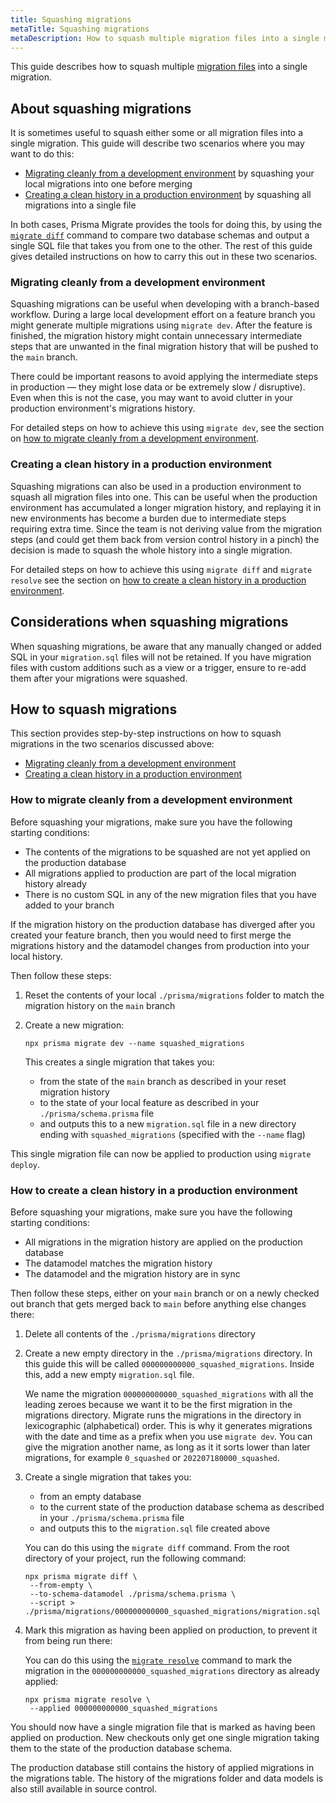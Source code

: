 ```yaml
---
title: Squashing migrations
metaTitle: Squashing migrations
metaDescription: How to squash multiple migration files into a single migration
---
```


<TopBlock>

This guide describes how to squash multiple [migration files](/concepts/components/prisma-migrate/migration-histories) into a single migration.

</TopBlock>

## About squashing migrations

It is sometimes useful to squash either some or all migration files into a single migration. This guide will describe two scenarios where you may want to do this:

- [Migrating cleanly from a development environment](#migrating-cleanly-from-a-development-environment) by squashing your local migrations into one before merging
- [Creating a clean history in a production environment](#creating-a-clean-history-in-a-production-environment) by squashing all migrations into a single file

In both cases, Prisma Migrate provides the tools for doing this, by using the [`migrate diff`](/reference/api-reference/command-reference#migrate-diff) command to compare two database schemas and output a single SQL file that takes you from one to the other. The rest of this guide gives detailed instructions on how to carry this out in these two scenarios.

### Migrating cleanly from a development environment

Squashing migrations can be useful when developing with a branch-based workflow. During a large local development effort on a feature branch you might generate multiple migrations using `migrate dev`. After the feature is finished, the migration history might contain unnecessary intermediate steps that are unwanted in the final migration history that will be pushed to the `main` branch.

There could be important reasons to avoid applying the intermediate steps in production — they might lose data or be extremely slow / disruptive). Even when this is not the case, you may want to avoid clutter in your production environment's migrations history.

For detailed steps on how to achieve this using `migrate dev`, see the section on [how to migrate cleanly from a development environment](#how-to-migrate-cleanly-from-a-development-environment).

### Creating a clean history in a production environment

Squashing migrations can also be used in a production environment to squash all migration files into one. This can be useful when the production environment has accumulated a longer migration history, and replaying it in new environments has become a burden due to intermediate steps requiring extra time. Since the team is not deriving value from the migration steps (and could get them back from version control history in a pinch) the decision is made to squash the whole history into a single migration.

For detailed steps on how to achieve this using `migrate diff` and `migrate resolve` see the section on [how to create a clean history in a production environment](#how-to-create-a-clean-history-in-a-production-environment).

## Considerations when squashing migrations

<Admonition type="warning">

When squashing migrations, be aware that any manually changed or added SQL in your `migration.sql` files will not be retained. If you have migration files with custom additions such as a view or a trigger, ensure to re-add them after your migrations were squashed.

</Admonition>

## How to squash migrations

This section provides step-by-step instructions on how to squash migrations in the two scenarios discussed above:

- [Migrating cleanly from a development environment](#how-to-migrate-cleanly-from-a-development-environment)
- [Creating a clean history in a production environment](#how-to-create-a-clean-history-in-a-production-environment)

### How to migrate cleanly from a development environment

Before squashing your migrations, make sure you have the following starting conditions:

- The contents of the migrations to be squashed are not yet applied on the production database
- All migrations applied to production are part of the local migration history already
- There is no custom SQL in any of the new migration files that you have added to your branch

<Admonition type="info">

If the migration history on the production database has diverged after you created your feature branch, then you would need to first merge the migrations history and the datamodel changes from production into your local history.

</Admonition>

Then follow these steps:

1. Reset the contents of your local `./prisma/migrations` folder to match the migration history on the `main` branch

2. Create a new migration:

   ```terminal
   npx prisma migrate dev --name squashed_migrations
   ```

   This creates a single migration that takes you:

   - from the state of the `main` branch as described in your reset migration history
   - to the state of your local feature as described in your `./prisma/schema.prisma` file
   - and outputs this to a new `migration.sql` file in a new directory ending with `squashed_migrations` (specified with the `--name` flag)

This single migration file can now be applied to production using `migrate deploy`.

### How to create a clean history in a production environment

Before squashing your migrations, make sure you have the following starting conditions:

- All migrations in the migration history are applied on the production database
- The datamodel matches the migration history
- The datamodel and the migration history are in sync

Then follow these steps, either on your `main` branch or on a newly checked out branch that gets merged back to `main` before anything else changes there:

1. Delete all contents of the `./prisma/migrations` directory

2. Create a new empty directory in the `./prisma/migrations` directory. In this guide this will be called `000000000000_squashed_migrations`. Inside this, add a new empty `migration.sql` file.

   <Admonition type="info">

   We name the migration `000000000000_squashed_migrations` with all the leading zeroes because we want it to be the first migration in the migrations directory. Migrate runs the migrations in the directory in lexicographic (alphabetical) order. This is why it generates migrations with the date and time as a prefix when you use `migrate dev`. You can give the migration another name, as long as it it sorts lower than later migrations, for example `0_squashed` or `202207180000_squashed`.

   </Admonition>

3. Create a single migration that takes you:

   - from an empty database
   - to the current state of the production database schema as described in your `./prisma/schema.prisma` file
   - and outputs this to the `migration.sql` file created above

   You can do this using the `migrate diff` command. From the root directory of your project, run the following command:

   ```terminal
   npx prisma migrate diff \
    --from-empty \
    --to-schema-datamodel ./prisma/schema.prisma \
    --script > ./prisma/migrations/000000000000_squashed_migrations/migration.sql
   ```

4. Mark this migration as having been applied on production, to prevent it from being run there:

   You can do this using the [`migrate resolve`](/reference/api-reference/command-reference#migrate-resolve) command to mark the migration in the `000000000000_squashed_migrations` directory as already applied:

   ```terminal
   npx prisma migrate resolve \
    --applied 000000000000_squashed_migrations
   ```

You should now have a single migration file that is marked as having been applied on production. New checkouts only get one single migration taking them to the state of the production database schema.

The production database still contains the history of applied migrations in the migrations table. The history of the migrations folder and data models is also still available in source control.
